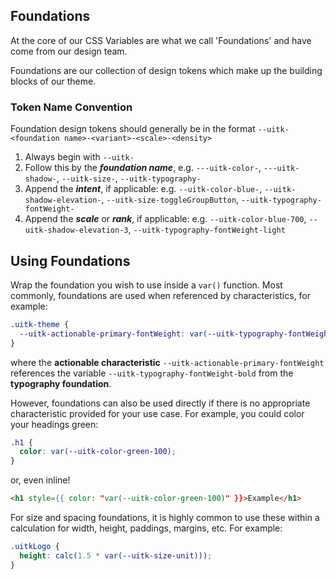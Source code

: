 
<Meta title="Documentation/Styles and Theming/Foundations/Introduction" />

## Foundations

At the core of our CSS Variables are what we call 'Foundations' and have come from our design team.

Foundations are our collection of design tokens which make up the building blocks of our theme.

### Token Name Convention

Foundation design tokens should generally be in the format `--uitk-<foundation name>-<variant>-<scale>-<density>`

1. Always begin with `--uitk-`
2. Follow this by the **_foundation name_**, e.g. `---uitk-color-`, `---uitk-shadow-`, `--uitk-size-`, `--uitk-typography-`
3. Append the **_intent_**, if applicable: e.g. `--uitk-color-blue-`, `--uitk-shadow-elevation-`, `--uitk-size-toggleGroupButton`, `--uitk-typography-fontWeight-`
4. Append the **_scale_** or **_rank_**, if applicable: e.g. `--uitk-color-blue-700`, `--uitk-shadow-elevation-3`, `--uitk-typography-fontWeight-light`

## Using Foundations

Wrap the foundation you wish to use inside a `var()` function. Most commonly, foundations are used when referenced by characteristics, for example:

```css
.uitk-theme {
  --uitk-actionable-primary-fontWeight: var(--uitk-typography-fontWeight-bold);
}
```

where the **actionable characteristic** `--uitk-actionable-primary-fontWeight` references the variable `--uitk-typography-fontWeight-bold` from the **typography foundation**.

However, foundations can also be used directly if there is no appropriate characteristic provided for your use case. For example, you could color your headings green:

```css
.h1 {
  color: var(--uitk-color-green-100);
}
```

or, even inline!

```html
<h1 style={{ color: "var(--uitk-color-green-100)" }}>Example</h1>
```

For size and spacing foundations, it is highly common to use these within a calculation for width, height, paddings, margins, etc. For example:

```css
.uitkLogo {
  height: calc(1.5 * var(--uitk-size-unit)));
}
```
